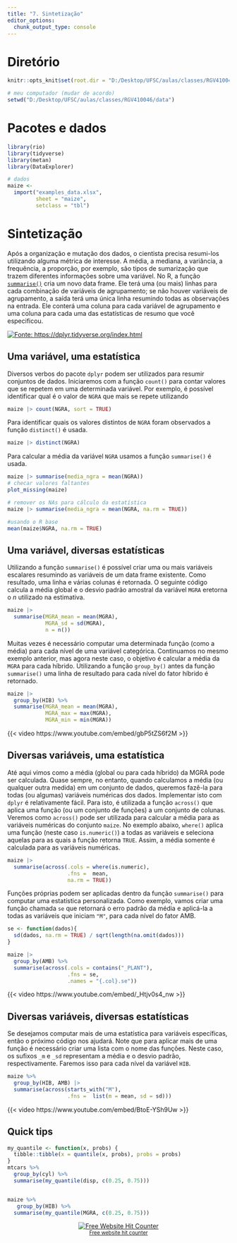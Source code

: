 ```yaml
---
title: "7. Sintetização"
editor_options: 
  chunk_output_type: console
---
```


# Diretório

```r
knitr::opts_knit$set(root.dir = "D:/Desktop/UFSC/aulas/classes/RGV410046/data")
```

```r
# meu computador (mudar de acordo)
setwd("D:/Desktop/UFSC/aulas/classes/RGV410046/data")
```

# Pacotes e dados

```r
library(rio)
library(tidyverse)
library(metan)
library(DataExplorer)

# dados
maize <- 
  import("examples_data.xlsx",
         sheet = "maize",
         setclass = "tbl")

```



# Sintetização

Após a organização e mutação dos dados, o cientista precisa resumi-los utilizando alguma métrica de interesse. A média, a mediana, a variância, a frequência, a proporção, por exemplo, são tipos de sumarização que trazem diferentes informações sobre uma variável. No R, a função [`summarise()`](https://dplyr.tidyverse.org/reference/summarise.html) cria um novo data frame. Ele terá uma (ou mais) linhas para cada combinação de variáveis de agrupamento; se não houver variáveis de agrupamento, a saída terá uma única linha resumindo todas as observações na entrada. Ele conterá uma coluna para cada variável de agrupamento e uma coluna para cada uma das estatísticas de resumo que você especificou.

[![Fonte: https://dplyr.tidyverse.org/index.html](figs/summarize.png)](https://dplyr.tidyverse.org/index.html)

## Uma variável, uma estatística

Diversos verbos do pacote `dplyr` podem ser utilizados para resumir conjuntos de dados. Iniciaremos com a função `count()` para contar valores que se repetem em uma determinada variável. Por exemplo, é possível identificar qual é o valor de `NGRA` que mais se repete utilizando

```r
maize |> count(NGRA, sort = TRUE)
```

Para identificar quais os valores distintos de `NGRA` foram observados a função `distinct()` é usada.

```r
maize |> distinct(NGRA)
```

Para calcular a média da variável `NGRA` usamos a função `summarise()` é usada.

```r
maize |> summarise(media_ngra = mean(NGRA))
# checar valores faltantes
plot_missing(maize)

# remover os NAs para cálculo da estatística
maize |> summarise(media_ngra = mean(NGRA, na.rm = TRUE))

#usando o R base
mean(maize$NGRA, na.rm = TRUE)
```


## Uma variável, diversas estatísticas

Utilizando a função `summarise()` é possível criar uma ou mais variáveis escalares resumindo as variáveis de um data frame existente. Como resultado, uma linha e várias colunas é retornada. O seguinte código calcula a média global e o desvio padrão amostral da variável `MGRA` eretorna o *n* utilizado na estimativa.

```r
maize |>  
  summarise(MGRA_mean = mean(MGRA),
            MGRA_sd = sd(MGRA),
            n = n())
```

Muitas vezes é necessário computar uma determinada função (como a média) para cada nível de uma variável categórica. Continuamos no mesmo exemplo anterior, mas agora neste caso, o objetivo é calcular a média da `MGRA` para cada híbrido. Utilizando a função `group_by()` antes da função `summarise()` uma linha de resultado para cada nível do fator híbrido é retornado.

```r

maize |>
  group_by(HIB) %>%
  summarise(MGRA_mean = mean(MGRA),
            MGRA_max = max(MGRA),
            MGRA_min = min(MGRA))


```


{{< video https://www.youtube.com/embed/gbP5tZS6f2M >}}

## Diversas variáveis, uma estatística

Até aqui vimos como a média (global ou para cada híbrido) da MGRA pode ser calculada. Quase sempre, no entanto, quando calculamos a média (ou qualquer outra medida) em um conjunto de dados, queremos fazê-la para todas (ou algumas) variáveis numéricas dos dados. Implementar isto com `dplyr` é relativamente fácil. Para isto, é utilizada a função `across()` que aplica uma função (ou um conjunto de funções) a um conjunto de colunas. Veremos como `across()` pode ser utilizada para calcular a média para as variáveis numéricas do conjunto `maize`. No exemplo abaixo, `where()` aplica uma função (neste caso `is.numeric()`) a todas as variáveis e seleciona aquelas para as quais a função retorna `TRUE`. Assim, a média somente é calculada para as variáveis numéricas.

```r
maize |> 
  summarise(across(.cols = where(is.numeric),
                   .fns =  mean,
                   na.rm = TRUE)) 
```

Funções próprias podem ser aplicadas dentro da função `summarise()` para computar uma estatística personalizada. Como exemplo, vamos criar uma função chamada `se` que retornará o erro padrão da média e aplicá-la a todas as variáveis que iniciam `"M"`, para cada nível do fator AMB.

```r
se <- function(dados){
  sd(dados, na.rm = TRUE) / sqrt(length(na.omit(dados)))
}

maize |>
  group_by(AMB) %>%
  summarise(across(.cols = contains("_PLANT"),
                   .fns = se,
                   .names = "{.col}.se"))
```



{{< video https://www.youtube.com/embed/_Htjv0s4_nw >}}

## Diversas variáveis, diversas estatísticas

Se desejamos computar mais de uma estatística para variáveis específicas, então o próximo código nos ajudará. Note que para aplicar mais de uma função é necessário criar uma lista com o nome das funções. Neste caso, os sufixos `_m` e `_sd` representam a média e o desvio padrão, respectivamente. Faremos isso para cada nível da variável `HIB`.

```r
maize %>%
  group_by(HIB, AMB) |> 
  summarise(across(starts_with("M"),
                   .fns =  list(m = mean, sd = sd)))
```



{{< video https://www.youtube.com/embed/BtoE-YSh9Uw >}}



## Quick tips

```r

my_quantile <- function(x, probs) {
  tibble::tibble(x = quantile(x, probs), probs = probs)
}
mtcars %>%
  group_by(cyl) %>%
  summarise(my_quantile(disp, c(0.25, 0.75)))


maize %>%
   group_by(HIB) %>%
  summarise(my_quantile(MGRA, c(0.25, 0.75)))
```

```{=html}
<div align='center'><a href='https://www.free-website-hit-counter.com'><img src='https://www.free-website-hit-counter.com/c.php?d=9&id=141639&s=2' border='0' alt='Free Website Hit Counter'></a><br / ><small><a href='https://www.free-website-hit-counter.com' title="Free Website Hit Counter">Free website hit counter</a></small></div>
```
